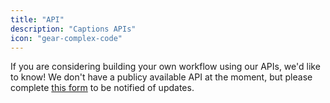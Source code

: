 ```yaml
---
title: "API"
description: "Captions APIs"
icon: "gear-complex-code"
---
```


If you are considering building your own workflow using our APIs, we'd like to know! We don't have a publicy available API at the moment, but please complete [this form](https://captions.typeform.com/captions-api) to be notified of updates.

<div data-tf-live="01HKT9GWPP8Z366776EARH8EQ2"></div><script src="//embed.typeform.com/next/embed.js"></script>